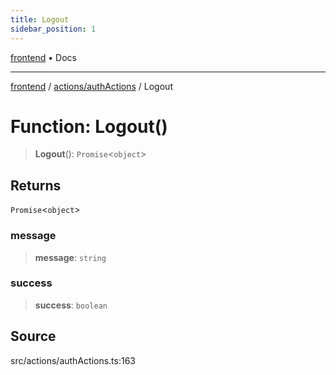 ```yaml
---
title: Logout
sidebar_position: 1
---
```


[frontend](../../..) • Docs

***

[frontend](../../..) / [actions/authActions](..) / Logout

# Function: Logout()

> **Logout**(): `Promise`\<`object`\>

## Returns

`Promise`\<`object`\>

### message

> **message**: `string`

### success

> **success**: `boolean`

## Source

src/actions/authActions.ts:163
